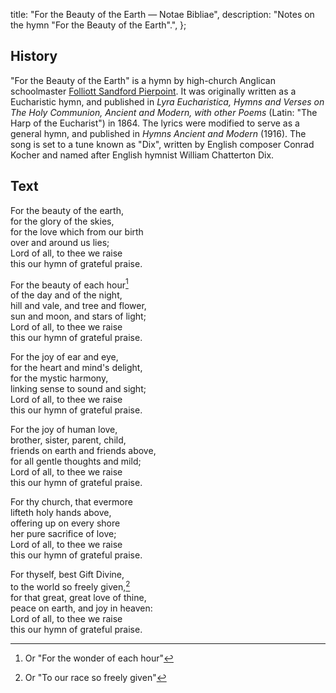   title: "For the Beauty of the Earth — Notae Bibliae",
  description: "Notes on the hymn \"For the Beauty of the Earth\".",
};

<Initial text="For the Beauty of the Earth" />

## History

"For the Beauty of the Earth" is a hymn by high-church Anglican schoolmaster [Folliott Sandford Pierpoint](/liturgy/music/composers/folliott-sandford-pierpoint/). It was originally written as a Eucharistic hymn, and published in *Lyra Eucharistica, Hymns and Verses on The Holy Communion, Ancient and Modern, with other Poems* (Latin: "The Harp of the Eucharist") in 1864. The lyrics were modified to serve as a general hymn, and published in *Hymns Ancient and Modern* (1916). The song is set to a tune known as "Dix", written by English composer Conrad Kocher and named after English hymnist William Chatterton Dix.

## Text

For the beauty of the earth,<br/>
for the glory of the skies,<br/>
for the love which from our birth<br/>
over and around us lies;<br/>
Lord of all, to thee we raise<br/>
this our hymn of grateful praise.

For the beauty of each hour[^1]<br/>
of the day and of the night,<br/>
hill and vale, and tree and flower,<br/>
sun and moon, and stars of light;<br/>
Lord of all, to thee we raise<br/>
this our hymn of grateful praise.

For the joy of ear and eye,<br/>
for the heart and mind's delight,<br/>
for the mystic harmony,<br/>
linking sense to sound and sight;<br/>
Lord of all, to thee we raise<br/>
this our hymn of grateful praise.

For the joy of human love,<br/>
brother, sister, parent, child,<br/>
friends on earth and friends above,<br/>
for all gentle thoughts and mild;<br/>
Lord of all, to thee we raise<br/>
this our hymn of grateful praise.

For thy church, that evermore<br/>
lifteth holy hands above,<br/>
offering up on every shore<br/>
her pure sacrifice of love;<br/>
Lord of all, to thee we raise<br/>
this our hymn of grateful praise.

For thyself, best Gift Divine,<br/>
to the world so freely given,[^2]<br/>
for that great, great love of thine,<br/>
peace on earth, and joy in heaven:<br/>
Lord of all, to thee we raise<br/>
this our hymn of grateful praise.

[^1]: Or "For the wonder of each hour"
[^2]: Or "To our race so freely given"
